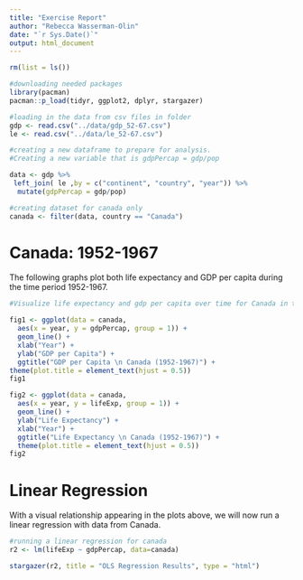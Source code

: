 ```yaml
---
title: "Exercise Report"
author: "Rebecca Wasserman-Olin"
date: "`r Sys.Date()`"
output: html_document
---
```


```r
rm(list = ls())
```

```r
#downloading needed packages
library(pacman)
pacman::p_load(tidyr, ggplot2, dplyr, stargazer)
```


```r
#loading in the data from csv files in folder
gdp <- read.csv("../data/gdp_52-67.csv")
le <- read.csv("../data/le_52-67.csv")

```

```r
#creating a new dataframe to prepare for analysis.
#Creating a new variable that is gdpPercap = gdp/pop

data <- gdp %>% 
 left_join( le ,by = c("continent", "country", "year")) %>% 
  mutate(gdpPercap = gdp/pop)

#creating dataset for canada only
canada <- filter(data, country == "Canada")

```

# Canada: 1952-1967

The following graphs plot both life expectancy and GDP per capita during the time period 1952-1967.

```r
#Visualize life expectancy and gdp per capita over time for Canada in the 1950s and 1960s using a line plot.

fig1 <- ggplot(data = canada, 
  aes(x = year, y = gdpPercap, group = 1)) +
  geom_line() +
  xlab("Year") +
  ylab("GDP per Capita") +
  ggtitle("GDP per Capita \n Canada (1952-1967)") +
theme(plot.title = element_text(hjust = 0.5))
fig1
```
```r

fig2 <- ggplot(data = canada, 
  aes(x = year, y = lifeExp, group = 1)) +
  geom_line() +
  ylab("Life Expectancy") +
  xlab("Year") +
  ggtitle("Life Expectancy \n Canada (1952-1967)") +
  theme(plot.title = element_text(hjust = 0.5))
fig2
```

# Linear Regression

With a visual relationship appearing in the plots above, we will now run a linear regression with data from Canada.

```r
#running a linear regression for canada 
r2 <- lm(lifeExp ~ gdpPercap, data=canada)

stargazer(r2, title = "OLS Regression Results", type = "html")


```


